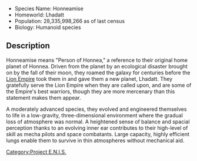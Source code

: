 * Species Name: Honneamise
* Homeworld: Lhadatt
* Population: 28,335,998,266 as of last census
* Biology: Humanoid species 

== Description ==
Honneamise means "Person of Honnea," a reference to their original home planet of Honnea. Driven from the planet by an ecological disaster brought on by the fall of their moon, they roamed the galaxy for centuries before the [[Lion Empire]] took them in and gave them a new planet, Lhadatt. They gratefully serve the Lion Empire when they are called upon, and are some of the Empire's best warriors, though they are more mercenary than this statement makes them appear.

A moderately advanced species, they evolved and engineered themselves to life in a low-gravity, three-dimensional environment where the gradual loss of atmosphere was normal. A heightened sense of balance and spacial perception thanks to an evolving inner ear contributes to their high-level of skill as mecha pilots and space combatants. Large capacity, highly efficient lungs enable them to survive in thin atmospheres without mechanical aid.

[[Category:Project E.N.I.S.]]